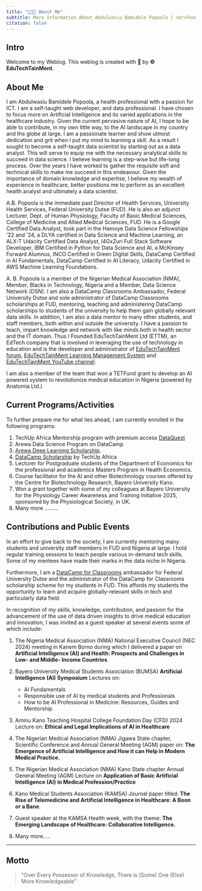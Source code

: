 ```yaml
---
title: "👨🏾‍💻 About Me"
subtitle: More Information About Abdulwasiu Bamidele Popoola | <br>Founder | EduTechTainMent Ltd &reg;.
citation: false
---
```


## Intro

Welcome to my Weblog. This weblog is created with 💝 by **© EduTechTainMent**.

## About Me

I am Abdulwasiu Bamidele Popoola, a health professional with a passion for ICT. I am a self-taught web developer, and data professional. I have chosen to focus more on Artificial Intelligence and its varied applications in the healthcare industry. Given the current pervasive nature of AI, I hope to be able to contribute, in my own little way, to the AI landscape in my country and the globe at large. I am a passionate learner and show utmost dedication and grit when I put my mind to learning a skill. As a result I sought to become a self-taught data scientist by starting out as a data analyst. This will serve to equip me with the necessary analytical skills to succeed in data science. I believe learning is a step-wise but life-long process. Over the years I have worked to gather the requisite soft and technical skills to make me succeed in this endeavour. Given the importance of domain knowledge and expertise, I believe my wealth of experience in healthcare, better positions me to perform as an excellent health analyst and ultimately a data scientist.

A.B. Popoola is the immediate past Director of Health Services, University Health Services, Federal University Dutse (FUD). He is also an adjunct Lecturer, Dept. of Human Physiology, Faculty of Basic Medical Sciences, College of Medicine and Allied Medical Sciences, FUD. He is a Google Certified Data Analyst, took part in the Hamoye Data Science Fellowships ‘22 and '24, a DLYA certified in Data Science and Machine Learning, an ALX-T Udacity Certified Data Analyst, I4GxZuri Full Stack Software Developer, IBM Certified in Python for Data Science and AI, a McKinsey Forward Alumnus, INCO Certified in Green Digital Skills, DataCamp Certified in AI Fundamentals, DataCamp Certified in AI Literacy, Udacity Certified in AWS Machine Learning Foundations.

A. B. Popoola is a member of the Nigerian Medical Association (NMA), Member, Blacks in Technology, Nigeria and a Member, Data Science Network (DSN). I am also a DataCamp Classrooms Ambassador, Federal University Dutse and sole administrator of DataCamp Classrooms scholarships at FUD, mentoring, teaching and administering DataCamp scholarships to students of the university to help them gain globally relevant data skills. In addition, I am also a data mentor to many other students, and staff members, both within and outside the university. I have a passion to teach, impart knowledge and network with like minds both in health sector and the IT domain. Thus I Founded EduTechTainMent Ltd (ETTM), an EdTech company that is involved in leveraging the use of technology in education and is the developer and administrator of [EduTechTainMent forum](https://edutechtainment.net), [EduTechTainMent Learning Management System](https://lms.edutechtainment.net) and [EduTechTainMent YouTube channel](https://www.youtube.com/@edutechtainmentguides).

I am also a member of the team that won a TETFund grant to develop an AI powered system to revolutionize medical education in Nigeria (powered by Anatomia Ltd.)

## Current Programs/Activities

To further prepare me for what lies ahead, I am currently enrolled in the following programs:

1.  TechUp Africa Mentorship program with premium access [DataQuest](https://dataquest.io)
2.  Arewa Data Science Program on DataCamp
3.  [Arewa Deep Learning Scholarship](https://arewadatascience.github.io/).
4.  [DataCamp Scholarship](https://datacamp.com) by TechUp Africa
5.  Lecturer for Postgraduate students of the Department of Economics for the professional and academics Masters Program in Health Economics.
6.  Course facilitator for the AI and other Biotechnology courses offered by the Centre for Biotechnology Research, Bayero University Kano.
7.  Won a grant together with some of my colleagues at Bayero University for the Physiology Career Awareness and Training Initiative 2025, sponsored by the Physiological Society, in UK.
8.  Many more .........

## Contributions and Public Events

In an effort to give back to the society, I am currently mentoring many students and university staff members in FUD and Nigeria at large. I hold regular training sessions to teach people various in-demand tech skills. Some of my mentees have made their marks in the data niche in Nigeria.

Furthermore, I am a [DataCamp for Classrooms](https://datacamp.com) ambassador for Federal University Dutse and the administrator of the DataCamp for Classrooms scholarship scheme for my students in FUD. This affords my students the opportunity to learn and acquire globally-relevant skills in tech and particularly data field.

In recognition of my skills, knowledge, contribution, and passion for the advancement of the use of data driven insights to drive medical education and innovation, I was invited as a guest speaker at several events some of which include:

1.  The Nigeria Medical Association (NMA) National Executive Council (NEC 2024) meeting in Kanem Borno during which I delivered a paper on **Artificial Intelligence (AI) and Health: Prospects and Challenges in Low- and Middle- Income Countries**.

2.  Bayero University Medical Students Association (BUMSA) **Artificial Intelligence (AI) Symposium** Lectures on:

    -   AI Fundamentals
    -   Responsible use of AI by medical students and Professionals
    -   How to be AI Professional in Medicine: Resources, Guides and Mentorship

3.  Aminu Kano Teaching Hospital College Foundation Day (CFD) 2024 Lecture on: **Ethical and Legal Implications of AI in Healthcare**

4.  The Nigerian Medical Association (NMA) Jigawa State chapter, Scientific Conference and Annual General Meeting (AGM) paper on: **The Emergence of Artificial Intelligence and How it can Help in Modern Medical Practice.**

5.  The Nigerian Medical Association (NMA) Kano State chapter Annual General Meeting (AGM) Lecture on **Application of Basic Artificial Intelligence (AI) in Medical Profession/Practice**

6.  Kano Medical Students Association (KAMSA) Journal paper titled: **The Rise of Telemedicine and Artificial Intelligence in Healthcare: A Boon or a Bane**.

7.  Guest speaker at the KAMSA Health week, with the theme: **The Emerging Landscape of Healthcare: Collaborative Intelligence.**

8.  Many more.....

------------------------------------------------------------------------

::: callout-important
## Motto

> "Over Every Possessor of Knowledge, There is (Some) One (Else) More Knowledgeable"
:::